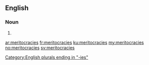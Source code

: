 ==English==

===Noun===
{{head|en|plural}}

# {{plural of|meritocracy|lang=en}}

[[Category:English plurals ending in "-ies"]]

[[ar:meritocracies]]
[[fr:meritocracies]]
[[ku:meritocracies]]
[[my:meritocracies]]
[[no:meritocracies]]
[[sv:meritocracies]]